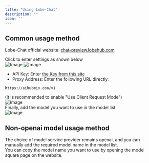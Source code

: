 ```yaml
---
title: "Using Lobe-Chat"
description: ""
icon: ''
---
```


## Common usage method
Lobe-Chat official website: [chat-preview.lobehub.com](https://chat-preview.lobehub.com/?utm_source=aihubmix&utm_medium=website&utm_campaign=references)  

Click to enter settings as shown below  
![Image](../../public/cn/LC1.png)
![Image](../../public/cn/LC2.png)  
- API Key: Enter [the Key from this site](https://aihubmix.com/token)  
- Proxy Address: Enter the following URL directly:
``` 
https://aihubmix.com/v1
```
(It is recommended to enable "Use Client Request Mode")  
![Image](../../public/cn/LC3.png)  
Finally, add the model you want to use in the model list  
![Image](../../public/cn/LC4.png)

## Non-openai model usage method

The choice of model service provider remains openai, and you can manually add the required model name in the model list.  
You can copy the model name you want to use by opening the model square page on the website.